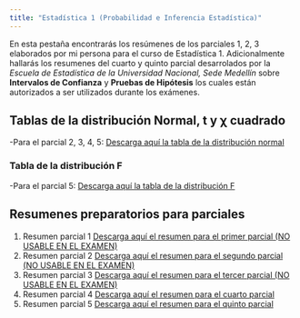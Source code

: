 ```yaml
---
title: "Estadística 1 (Probabilidad e Inferencia Estadística)"
---
```


En esta pestaña encontrarás los resúmenes de los parciales 1, 2, 3 elaborados por mi persona para el curso de Estadística 1. Adicionalmente hallarás los resumenes del cuarto y quinto parcial desarrolados por la *Escuela de Estadística de la Universidad Nacional, Sede Medellín* sobre **Intervalos de Confianza** y **Pruebas de Hipótesis** los cuales están autorizados a ser utilizados durante los exámenes.

<h2> Tablas de la distribución Normal, t y &chi; cuadrado </h2>

-Para el parcial 2, 3, 4, 5: <a href="Tablas_normal_t_y_ji.pdf#" class="download" title="Tabla de la normal"> Descarga aquí la tabla de la distribución normal </a>

### Tabla de la distribución F

-Para el parcial 5: <a href="tabla_F.pdf#" class="download" title="Tabla de la distribución f"> Descarga aquí la tabla de la distribución F </a>


<h2> Resumenes preparatorios para parciales </h2>


<ol>

<li value="1"> Resumen parcial 1 <a href="Resumen_primer_parcial.pdf#" class="download" title="Resumen primer parcial" target="_blank"> Descarga aquí el resumen para el primer parcial (NO USABLE EN EL EXAMEN)  </a> </li>

<li> Resumen parcial 2 <a href="Resumen_segundo_parcial.pdf#" class="download" title="Resumen segundo parcial"> Descarga aquí el resumen para el segundo parcial (NO USABLE EN EL EXAMEN) </a> </li>

<li> Resumen parcial 3 <a href="Resumen_tercer_psrcial.pdf#" class="download" title="Resumen tercer parcial" target="_blank"> Descarga aquí el resumen para el tercer parcial  (NO USABLE EN EL EXAMEN)</a></li>

<li> Resumen parcial 4 <a href="Resumen_Intervalos_de_confianza.pdf#" class="download" title="Resumen IC" target="_blank"> Descarga aquí el resumen para el cuarto parcial </a> </li>

<li> Resumen parcial 5 <a href="Resumen_Pruebas_de_hipotesis.pdf#" class="download" title="Resumen PH" target="_blank"> Descarga aquí el resumen para el quinto parcial </a> </li>

</ol>
